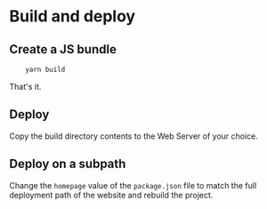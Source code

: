 
<Meta title="Documentation/How to guides/5. Build and deploy" />

# Build and deploy

## Create a JS bundle

```bash
    yarn build
```

That's it.

## Deploy

Copy the build directory contents to the Web Server of your choice.

## Deploy on a subpath

Change the `homepage` value of the `package.json` file to match the full deployment path of the website and rebuild the project.
